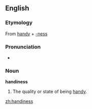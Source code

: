 ==English==

===Etymology===
From [[handy]] + [[-ness]]

===Pronunciation===
*{{audio|en-us-handiness.ogg|Audio (US)}}

===Noun===
'''handiness'''
#The quality or state of being [[handy]].

[[zh:handiness]]
